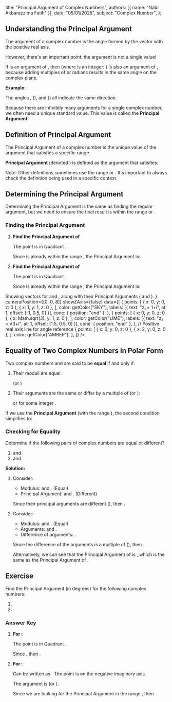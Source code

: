 
  title: "Principal Argument of Complex Numbers",
  authors: [{ name: "Nabil Akbarazzima Fatih" }],
  date: "05/01/2025",
  subject: "Complex Number",
};

## Understanding the Principal Argument

The argument <InlineMath math="\theta" /> of a complex number <InlineMath math="z = x + iy" /> is the angle formed by the vector <InlineMath math="z" /> with the positive real axis.

However, there's an important point: the argument is not a single value!

If <InlineMath math="\theta" /> is an argument of <InlineMath math="z" />, then <InlineMath math="\theta + 2\pi k" /> (where <InlineMath math="k" /> is an integer: <InlineMath math="0, \pm 1, \pm 2, \ldots" />) is also an argument of <InlineMath math="z" />, because adding multiples of <InlineMath math="360^\circ" /> or <InlineMath math="2\pi" /> radians results in the same angle on the complex plane.

**Example:**

The angles <InlineMath math="45^\circ" />, <InlineMath math="405^\circ" /> (<InlineMath math="45^\circ + 360^\circ" />), and <InlineMath math="-315^\circ" /> (<InlineMath math="45^\circ - 360^\circ" />) all indicate the same direction.

Because there are infinitely many arguments for a single complex number, we often need a unique standard value. This value is called the **Principal Argument**.

## Definition of Principal Argument

The Principal Argument of a complex number <InlineMath math="z = r(\cos \theta + i\sin \theta)" /> is the unique value of the argument <InlineMath math="\theta" /> that satisfies a specific range.

**Principal Argument** (denoted <InlineMath math="\text{Arg}(z)" />) is defined as the argument <InlineMath math="\theta" /> that satisfies:

<BlockMath math="0 \leq \theta < 2\pi \quad \text{or} \quad 0^\circ \leq \theta < 360^\circ" />

Note: Other definitions sometimes use the range <InlineMath math="(-\pi, \pi]" /> or <InlineMath math="(-180^\circ, 180^\circ]" />. It's important to always check the definition being used in a specific context.

## Determining the Principal Argument

Determining the Principal Argument is the same as finding the regular argument, but we need to ensure the final result is within the range <InlineMath math="[0, 2\pi)" /> or <InlineMath math="[0^\circ, 360^\circ)" />.

### Finding the Principal Argument

1.  **Find the Principal Argument of <InlineMath math="z = 1 + i" />**

    The point <InlineMath math="(1, 1)" /> is in Quadrant <InlineMath math="I" />.

    <div className="flex flex-col gap-4">
      <BlockMath math="\tan \theta = \frac{y}{x} = \frac{1}{1} = 1" />
      <BlockMath math="\theta = \arctan(1) = 45^\circ" />
    </div>

    Since <InlineMath math="45^\circ" /> is already within the range <InlineMath math="[0^\circ, 360^\circ)" />, the Principal Argument is:

    <BlockMath math="\text{Arg}(z) = 45^\circ \text{ or } \frac{\pi}{4} \text{ radians}" />

2.  **Find the Principal Argument of <InlineMath math="z = \sqrt{3} + i" />**

    The point <InlineMath math="(\sqrt{3}, 1)" /> is in Quadrant <InlineMath math="I" />.

    <div className="flex flex-col gap-4">
      <BlockMath math="\tan \theta = \frac{y}{x} = \frac{1}{\sqrt{3}}" />
      <BlockMath math="\theta = \arctan\left(\frac{1}{\sqrt{3}}\right) = 30^\circ" />
    </div>

    Since <InlineMath math="30^\circ" /> is already within the range <InlineMath math="[0^\circ, 360^\circ)" />, the Principal Argument is:

    <BlockMath math="\text{Arg}(z) = 30^\circ \text{ or } \frac{\pi}{6} \text{ radians}" />

<div className="mt-4">
  <LineEquation
    title="Principal Argument Visualization"
    description={
      <>
        Showing vectors for <InlineMath math="z_1=1+i" /> and
        <InlineMath math="z_2=\sqrt{3}+i" />, along with their Principal Arguments
        (<InlineMath math="45^\circ" /> and <InlineMath math="30^\circ" />
        ).
      </>
    }
    cameraPosition={[0, 0, 8]}
    showZAxis={false}
    data={[
      {
        points: [
          { x: 0, y: 0, z: 0 },
          { x: 1, y: 1, z: 0 },
        ],
        color: getColor("SKY"),
        labels: [{ text: "z₁ = 1+i", at: 1, offset: [-1, 0.5, 0] }],
        cone: { position: "end" },
      },
      {
        points: [
          { x: 0, y: 0, z: 0 },
          { x: Math.sqrt(3), y: 1, z: 0 },
        ],
        color: getColor("LIME"),
        labels: [{ text: "z₂ = √3+i", at: 1, offset: [1.5, 0.5, 0] }],
        cone: { position: "end" },
      },
      // Positive real axis line for angle reference
      {
        points: [
          { x: 0, y: 0, z: 0 },
          { x: 2, y: 0, z: 0 },
        ],
        color: getColor("AMBER"),
      },
    ]}
  />
</div>

## Equality of Two Complex Numbers in Polar Form

Two complex numbers <InlineMath math="z_1 = r_1(\cos \theta_1 + i\sin \theta_1)" /> and <InlineMath math="z_2 = r_2(\cos \theta_2 + i\sin \theta_2)" /> are said to be **equal** if and only if:

1.  Their moduli are equal:

    <InlineMath math="r_1 = r_2" /> (or <InlineMath math="|z_1| = |z_2|" />)

2.  Their arguments are the same or differ by a multiple of <InlineMath math="2\pi" /> (or <InlineMath math="360^\circ" />):

    <InlineMath math="\theta_1 = \theta_2 + 2k\pi" /> or <InlineMath math="\theta_1 - \theta_2 = 2k\pi" /> for
    some integer <InlineMath math="k" />.

If we use the **Principal Argument** (with the range <InlineMath math="[0, 2\pi)" />), the second condition simplifies to: <InlineMath math="\text{Arg}(z_1) = \text{Arg}(z_2)" />.

### Checking for Equality

Determine if the following pairs of complex numbers are equal or different?

1.  <InlineMath math="z_1 = \sqrt{2}(\cos 45^\circ + i\sin 45^\circ)" /> and <InlineMath math="z_2 = \sqrt{2}(\cos 95^\circ + i\sin 95^\circ)" />
2.  <InlineMath math="z_1 = \cos 30^\circ + i\sin 30^\circ" /> and <InlineMath math="z_2 = \cos 390^\circ + i\sin 390^\circ" />

**Solution:**

1.  Consider:

    - Modulus: <InlineMath math="|z_1| = \sqrt{2}" /> and <InlineMath math="|z_2| = \sqrt{2}" />. (Equal)
    - Principal Argument: <InlineMath math="\text{Arg}(z_1) = 45^\circ" /> and <InlineMath math="\text{Arg}(z_2) = 95^\circ" />. (Different)

    Since their principal arguments are different (<InlineMath math="45^\circ \neq 95^\circ" />), then <InlineMath math="z_1 \neq z_2" />.

2.  Consider:

    - Modulus: <InlineMath math="|z_1| = 1" /> and <InlineMath math="|z_2| = 1" />. (Equal)
    - Arguments: <InlineMath math="\theta_1 = 30^\circ" /> and <InlineMath math="\theta_2 = 390^\circ" />.
    - Difference of arguments: <InlineMath math="\theta_1 - \theta_2 = 30^\circ - 390^\circ = -360^\circ" />.

    Since the difference of the arguments is a multiple of <InlineMath math="360^\circ" /> (<InlineMath math="-360^\circ = -1 \times 360^\circ" />), then <InlineMath math="z_1 = z_2" />.

    Alternatively, we can see that the Principal Argument of <InlineMath math="z_2" /> is <InlineMath math="390^\circ - 360^\circ = 30^\circ" />, which is the same as the Principal Argument of <InlineMath math="z_1" />.

## Exercise

Find the Principal Argument (in degrees) for the following complex numbers:

1.  <InlineMath math="1 + \sqrt{3}i" />
2.  <InlineMath math="-i" />

### Answer Key

1.  **For <InlineMath math="z = 1 + \sqrt{3}i" />:**

    The point <InlineMath math="(1, \sqrt{3})" /> is in Quadrant <InlineMath math="I" />.

    <div className="flex flex-col gap-4">
      <BlockMath math="\tan \theta = \frac{\sqrt{3}}{1} = \sqrt{3}" />
      <BlockMath math="\theta = \arctan(\sqrt{3}) = 60^\circ" />
    </div>

    Since <InlineMath math="60^\circ \in [0^\circ, 360^\circ)" />, then <InlineMath math="\text{Arg}(z) = 60^\circ" />.

2.  **For <InlineMath math="z = -i" />:**

    Can be written as <InlineMath math="z = 0 - 1i" />. The point <InlineMath math="(0, -1)" /> is on the negative imaginary axis.

    <div className="flex flex-col gap-4">
      <BlockMath math="\tan \theta = \frac{y}{x} = \frac{-1}{0} = \infty" />
      <BlockMath math="\theta = \arctan\left(\infty\right) = 90^\circ" />
    </div>

    The argument is <InlineMath math="270^\circ" /> (or <InlineMath math="-90^\circ" />).

    Since we are looking for the Principal Argument in the range <InlineMath math="[0^\circ, 360^\circ)" />, then <InlineMath math="\text{Arg}(z) = 270^\circ" />.

